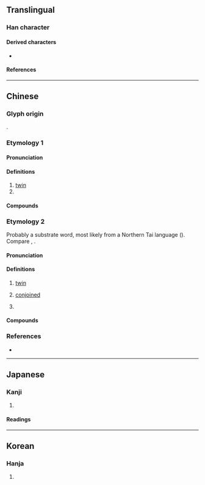 {{character info/new}}
==Translingual==

===Han character===
{{Han char|rn=39|rad=子|as=03|sn=6|four=17447|canj=NDND|ids=⿰子子}}

====Derived characters====
* {{l|mul|[[𠲚]], [[孨]], [[㝈]], [[𫩼]], [[𡥨]], [[𤂇]]}}

====References====
{{Han ref|kx=0277.170|dkj=06941|dj=0545.060|hdz=21011.010|uh=5B56}}

----

==Chinese==
{{zh-forms}}

===Glyph origin===
{{Han etym}}
{{zh-etym-double|子|}}.

===Etymology 1===

====Pronunciation====
{{zh-pron
|m=zī
|c=zi1
|mc=y
|oc=y
|cat=n,v
}}

====Definitions====
{{zh-hanzi}}

# [[twin]]
# {{zh-alt-form|滋|to propagate}}

====Compounds====
{{zh-der|孖蟲}}

===Etymology 2===
Probably a {{der|yue|qfa-tak}} substrate word, most likely from a Northern Tai language ({{zh-ref|Li, 1990}}). Compare {{cog|pcc|legwal|leg'''wal'''|twins}}, {{cog|th|ฝาแฝด|'''ฝา'''แฝด|twins}}.

====Pronunciation====
{{zh-pron
|m=mā
|c=maa1
|c-t=ma1,ma1*
|cat=a,adv,cls
}}

====Definitions====
{{zh-hanzi}} {{tlb|zh|Cantonese}}

# [[twin]]
#: {{zh-x|孖女{neoi5-2}|'''twin''' girls|C}}
# [[conjoined]]
# {{zh-classifier|a pair of linked objects|cat=y}}
#: {{zh-x|一 孖 臘腸{coeng4-2}|a '''pair''' of Chinese sausages|C}}

====Compounds====
{{zh-der|孖女|孖仔|孖生|孖鋪|孖寶|孖孖頭|孖指|孖頭|孖公仔|孖頭公仔|孖煙通|孖辮|孖展|孖膶腸|黐孖筋}}

===References===
* {{R:twedu|C02433}}

----

==Japanese==

===Kanji===
{{ja-kanji|grade=|rs=子03}}

# {{defn|lang=ja|sort=子03}}

====Readings====
{{ja-readings
|on=し, じ
|kun=ふたご
}}

----

==Korean==

===Hanja===
{{ko-hanja/new|자}}

# {{defn|lang=ko|sort=子03}}